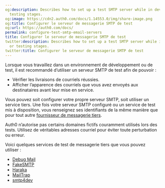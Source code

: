 ```yaml
---
og:description: Describes how to set up a test SMTP server while in development or
  testing stages.
og:image: https://cdn2.auth0.com/docs/1.14553.0/img/share-image.png
og:title: Configurer le serveur de messagerie SMTP de test
og:url: https://auth0.com/docs/
permalink: configure-test-smtp-email-servers
title: Configurer le serveur de messagerie SMTP de test
twitter:description: Describes how to set up a test SMTP server while in development
  or testing stages.
twitter:title: Configurer le serveur de messagerie SMTP de test
---
```


Lorsque vous travaillez dans un environnement de développement ou de test, il est recommandé d’utiliser un serveur SMTP de test afin de pouvoir :

* Vérifier les livraisons de courriels réussies.
* Afficher l’apparence des courriels que vous avez envoyés aux destinataires avant leur mise en service.

Vous pouvez soit configurer votre propre serveur SMTP, soit utiliser un service tiers. Une fois votre serveur SMTP configuré ou un service de test mis à disposition, vous renseignez ses identifiants de la même manière que pour tout autre [fournisseur de messagerie tiers](/brand-and-customize/email/configure-custom-external-smtp-email-provider).

Auth0 n’autorise pas certains domaines fictifs couramment utilisés lors des tests. Utilisez de véritables adresses courriel pour éviter toute perturbation ou erreur.

Voici quelques services de test de messagerie tiers que vous pouvez utiliser :

* [Debug Mail](https://debugmail.io/)
* [FakeSMTP](https://nilhcem.github.io/FakeSMTP/)
* [Haraka](https://haraka.github.io/)
* [MailTrap](https://mailtrap.io/)
* [smtp4dev](https://smtp4dev.codeplex.com/)